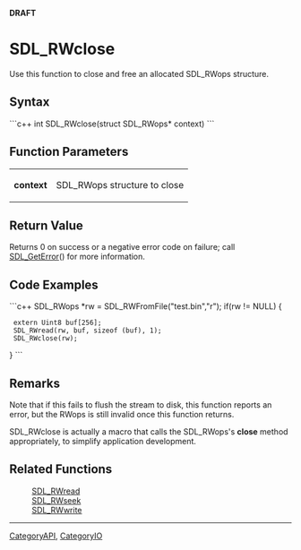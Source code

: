 <!-- pragma section-numbers off -->
<!-- pragma disable-camelcase -->
'''DRAFT'''

= SDL_RWclose =
Use this function to close and free an allocated SDL_RWops structure.


== Syntax ==
```c++
int SDL_RWclose(struct SDL_RWops* context)
```

== Function Parameters ==
{|
|'''context'''
|SDL_RWops structure to close
|}

== Return Value ==
Returns 0 on success or a negative error code on failure; call [[SDL_GetError]]() for more information.

== Code Examples ==
```c++
SDL_RWops *rw = SDL_RWFromFile("test.bin","r");
if(rw != NULL) {
  extern Uint8 buf[256];
  SDL_RWread(rw, buf, sizeof (buf), 1);
  SDL_RWclose(rw);
}
```

== Remarks ==
Note that if this fails to flush the stream to disk, this function reports an error, but the RWops is still invalid once this function returns.

SDL_RWclose is actually a macro that calls the SDL_RWops's '''close''' method appropriately, to simplify application development.

== Related Functions ==
:[[SDL_RWread]]
:[[SDL_RWseek]]
:[[SDL_RWwrite]]

----
[[CategoryAPI]], [[CategoryIO]]
